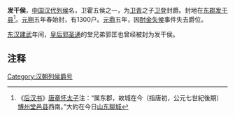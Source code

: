 {{noteTA
|T=zh-hans:发干侯; zh-hant:發干侯;
|1=zh-hans:发干; zh-hant:發干;
}}
'''发干侯'''，[[中国|中国]][[汉代|汉代]][[列侯|列侯]]名，卫霍五侯之一，为[[卫青|卫青]]之子[[卫登|卫登]]封爵。封地在[[东郡|东郡]][[发干县|发干县]]<ref>《[[后汉书|后汉书]]》[[唐|唐]][[章怀太子|章怀太子]]注：“属东郡，故城在今（指唐初，公元七世紀後期）[[博州|博州]][[堂邑县_(隋朝)|堂邑县]]西南。”大約在今日[[山东省|山东]][[聊城市|聊城]]</ref>。[[元朔|元朔]]五年春始封，有1300户。[[元鼎|元鼎]]五年，因[[酎金失侯|酎金失侯]]事件失去爵位。

[[东汉|东汉]][[建武_(东汉)|建武]]年间，[[皇后|皇后]][[郭圣通|郭圣通]]的堂兄弟郭匡也曾经被封为发干侯。

== 注释 ==

<references />
[[Category:汉朝列侯爵号|Category:汉朝列侯爵号]]